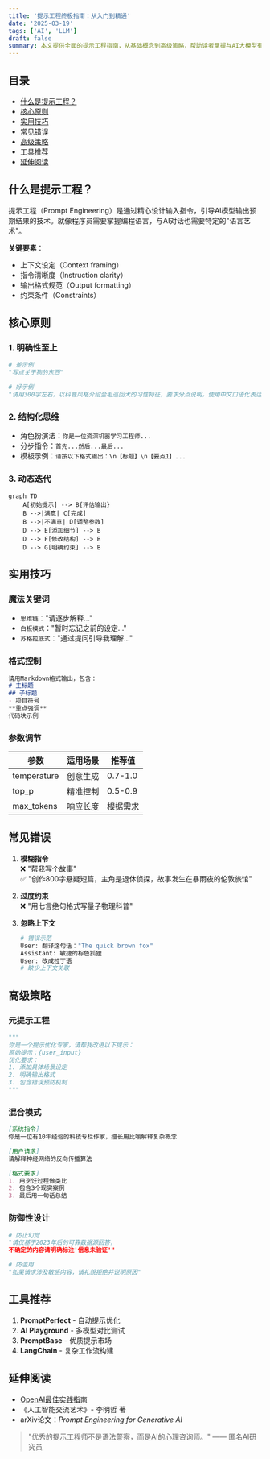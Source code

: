 ```yaml
---
title: '提示工程终极指南：从入门到精通'
date: '2025-03-19'
tags: ['AI', 'LLM']
draft: false
summary: 本文提供全面的提示工程指南，从基础概念到高级策略，帮助读者掌握与AI大模型有效沟通的技巧，提高对话效率和结果质量。
---
```


## 目录
- [什么是提示工程？](#什么是提示工程)
- [核心原则](#核心原则)
- [实用技巧](#实用技巧)
- [常见错误](#常见错误)
- [高级策略](#高级策略)
- [工具推荐](#工具推荐)
- [延伸阅读](#延伸阅读)

## 什么是提示工程？
提示工程（Prompt Engineering）是通过精心设计输入指令，引导AI模型输出预期结果的技术。就像程序员需要掌握编程语言，与AI对话也需要特定的"语言艺术"。

**关键要素**：
- 上下文设定（Context framing）
- 指令清晰度（Instruction clarity）
- 输出格式规范（Output formatting）
- 约束条件（Constraints）

## 核心原则
### 1. 明确性至上
```python
# 差示例
"写点关于狗的东西"

# 好示例
"请用300字左右，以科普风格介绍金毛巡回犬的习性特征，要求分点说明，使用中文口语化表达"
```

### 2. 结构化思维
- 角色扮演法：`你是一位资深机器学习工程师...`
- 分步指令：`首先...然后...最后...`
- 模板示例：`请按以下格式输出：\n【标题】\n【要点1】...`

### 3. 动态迭代
```mermaid
graph TD
    A[初始提示] --> B{评估输出}
    B -->|满意| C[完成]
    B -->|不满意| D[调整参数]
    D --> E[添加细节] --> B
    D --> F[修改结构] --> B
    D --> G[明确约束] --> B
```

## 实用技巧
### 魔法关键词
- `思维链`："请逐步解释..."
- `白板模式`："暂时忘记之前的设定..."
- `苏格拉底式`："通过提问引导我理解..."

### 格式控制
```markdown
请用Markdown格式输出，包含：
# 主标题
## 子标题
- 项目符号
**重点强调**
代码块示例
```

### 参数调节
| 参数        | 适用场景          | 推荐值  |
|-------------|-----------------|--------|
| temperature | 创意生成          | 0.7-1.0 |
| top_p       | 精准控制          | 0.5-0.9 |
| max_tokens  | 响应长度          | 根据需求 |

## 常见错误
1. **模糊指令**  
   ❌ "帮我写个故事"  
   ✅ "创作800字悬疑短篇，主角是退休侦探，故事发生在暴雨夜的伦敦旅馆"

2. **过度约束**  
   ❌ "用七言绝句格式写量子物理科普"

3. **忽略上下文**  
   ```python
   # 错误示范
   User: 翻译这句话："The quick brown fox"
   Assistant: 敏捷的棕色狐狸
   User: 改成拉丁语
   # 缺少上下文关联
   ```

## 高级策略
### 元提示工程
```python
"""
你是一个提示优化专家，请帮我改进以下提示：
原始提示：{user_input}
优化要求：
1. 添加具体场景设定
2. 明确输出格式
3. 包含错误预防机制
"""
```

### 混合模式
```markdown
[系统指令]
你是一位有10年经验的科技专栏作家，擅长用比喻解释复杂概念

[用户请求]
请解释神经网络的反向传播算法

[格式要求]
1. 用烹饪过程做类比
2. 包含3个现实案例
3. 最后用一句话总结
```

### 防御性设计
```python
# 防止幻觉
"请仅基于2023年后的可靠数据源回答，
不确定的内容请明确标注'信息未验证'"

# 防滥用
"如果请求涉及敏感内容，请礼貌拒绝并说明原因"
```

## 工具推荐
1. **PromptPerfect** - 自动提示优化
2. **AI Playground** - 多模型对比测试
3. **PromptBase** - 优质提示市场
4. **LangChain** - 复杂工作流构建

## 延伸阅读
- [OpenAI最佳实践指南](https://platform.openai.com/docs/guides/prompt-engineering)
- 《人工智能交流艺术》- 李明哲 著
- arXiv论文：*Prompt Engineering for Generative AI*

> "优秀的提示工程师不是语法警察，而是AI的心理咨询师。" —— 匿名AI研究员 